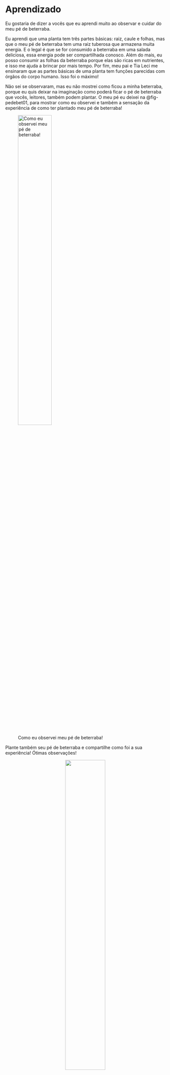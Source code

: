 # Aprendizado

Eu gostaria de dizer a vocês que eu aprendi muito ao observar e cuidar do meu pé de beterraba.

Eu aprendi que uma planta tem três partes básicas: raiz, caule e folhas, mas que o meu pé de beterraba tem uma raiz tuberosa que armazena muita energia. E o legal é que se for consumido a beterraba em uma salada deliciosa, essa energia pode ser compartilhada conosco. Além do mais, eu posso consumir as folhas da beterraba porque elas são ricas em nutrientes, e isso me ajuda a brincar por mais tempo. Por fim, meu pai e Tia Leci me ensinaram que as partes básicas de uma planta tem funções parecidas com órgãos do corpo humano. Isso foi o máximo!

Não sei se observaram, mas eu não mostrei como ficou a minha beterraba, porque eu quis deixar na imaginação como poderá ficar o pé de beterraba que vocês, leitores, também podem plantar. O meu pé eu deixei na @fig-pedebet01, para mostrar como eu observei e também a sensação da experiência de como ter plantado meu pé de beterraba!

![Como eu observei meu pé de beterraba!](images/beterraba01.png){#fig-pedebet01 width="50%"}

Plante também seu pé de beterraba e compartilhe como foi a sua experiência! Ótimas observações!

<center>
![](images/bebel_beterraba.png){width="50%"}
</center>